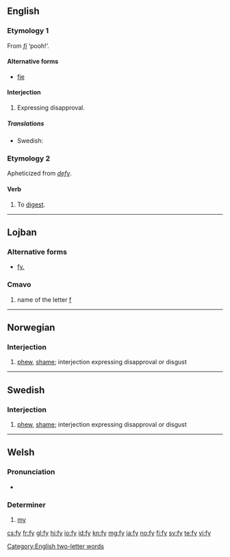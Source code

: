 ==English==

===Etymology 1===
From {{etyl|la|en}} ''[[fi]]'' ‘pooh!’.

====Alternative forms====
* [[fie]]

====Interjection====
{{en-interj}}

# {{context|archaic|lang=en}} Expressing disapproval.

=====Translations=====
{{trans-top|expression}}
* Swedish: {{t+|sv|fy}}
{{trans-mid}}
{{trans-bottom}}

===Etymology 2===
Apheticized from ''[[defy]]''.

====Verb====
{{head|en|verb}}

# {{context|obsolete|lang=en}} To [[digest]].

[[Category:English two-letter words]]

----

==Lojban==

===Alternative forms===
* [[fy.]]

===Cmavo===
{{jbo-cmavo}}

# name of the letter [[f]]

----

==Norwegian==

===Interjection===
{{head|no|interjection}}

# [[phew]], [[shame]]; interjection expressing disapproval or disgust

----

==Swedish==

===Interjection===
{{head|sv|interjection}}

# [[phew]], [[shame]]; interjection expressing disapproval or disgust
----

==Welsh==

===Pronunciation===
* {{IPA|[və]|[ə]|[ən]|lang=cy}}

===Determiner===
{{head|cy|determiner}} {{qualifier|triggers [[nasal mutation]]}}

# [[my]]

[[cs:fy]]
[[fr:fy]]
[[gl:fy]]
[[hi:fy]]
[[io:fy]]
[[id:fy]]
[[kn:fy]]
[[mg:fy]]
[[ja:fy]]
[[no:fy]]
[[fi:fy]]
[[sv:fy]]
[[te:fy]]
[[vi:fy]]
